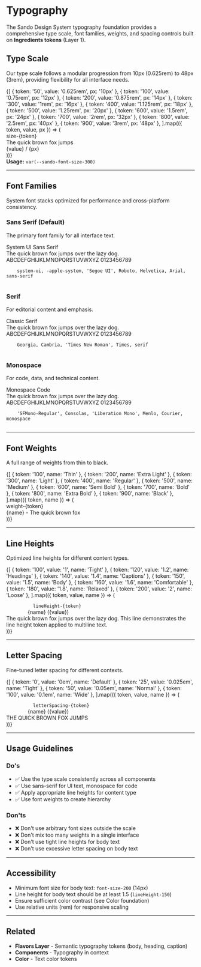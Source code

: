 
<Meta title="Foundations/Typography" />

# Typography

The Sando Design System typography foundation provides a comprehensive type scale, font families, weights, and spacing controls built on **Ingredients tokens** (Layer 1).

## Type Scale

Our type scale follows a modular progression from 10px (0.625rem) to 48px (3rem), providing flexibility for all interface needs.

<div style={{ marginTop: '32px' }}>
  {[
    { token: '50', value: '0.625rem', px: '10px' },
    { token: '100', value: '0.75rem', px: '12px' },
    { token: '200', value: '0.875rem', px: '14px' },
    { token: '300', value: '1rem', px: '16px' },
    { token: '400', value: '1.125rem', px: '18px' },
    { token: '500', value: '1.25rem', px: '20px' },
    { token: '600', value: '1.5rem', px: '24px' },
    { token: '700', value: '2rem', px: '32px' },
    { token: '800', value: '2.5rem', px: '40px' },
    { token: '900', value: '3rem', px: '48px' },
  ].map(({ token, value, px }) => (
    <div
      key={token}
      style={{
        display: 'flex',
        alignItems: 'baseline',
        gap: '24px',
        padding: '16px',
        borderBottom: '1px solid var(--sando-color-border-muted)',
      }}
    >
      <div
        style={{
          fontFamily: 'monospace',
          fontSize: '12px',
          color: 'var(--sando-color-text-caption)',
          minWidth: '80px',
        }}
      >
        size-{token}
      </div>
      <div
        style={{
          fontSize: `var(--sando-font-size-${token})`,
          fontWeight: '400',
          flex: 1,
        }}
      >
        The quick brown fox jumps
      </div>
      <div
        style={{
          fontFamily: 'monospace',
          fontSize: '11px',
          color: 'var(--sando-color-text-muted)',
          minWidth: '120px',
          textAlign: 'right',
        }}
      >
        {value} / {px}
      </div>
    </div>
  ))}
</div>

<div style={{ marginTop: '16px', padding: '12px', backgroundColor: 'var(--sando-color-background-emphasis)', borderRadius: '8px', fontSize: '14px' }}>
  <strong>Usage:</strong> <code style={{ fontFamily: 'monospace', fontSize: '13px' }}>var(--sando-font-size-300)</code>
</div>

---

## Font Families

System font stacks optimized for performance and cross-platform consistency.

### Sans Serif (Default)

The primary font family for all interface text.

<div style={{ marginTop: '24px', padding: '24px', backgroundColor: 'var(--sando-color-background-surface)', borderRadius: '12px' }}>
  <div style={{ fontFamily: 'var(--sando-font-family-sans)', fontSize: '24px', fontWeight: '600', marginBottom: '8px' }}>
    System UI Sans Serif
  </div>
  <div style={{ fontFamily: 'var(--sando-font-family-sans)', fontSize: '16px', lineHeight: '1.5', marginBottom: '16px' }}>
    The quick brown fox jumps over the lazy dog. ABCDEFGHIJKLMNOPQRSTUVWXYZ 0123456789
  </div>
  <code style={{ fontFamily: 'monospace', fontSize: '12px', color: 'var(--sando-color-text-caption)' }}>
    system-ui, -apple-system, 'Segoe UI', Roboto, Helvetica, Arial, sans-serif
  </code>
</div>

### Serif

For editorial content and emphasis.

<div style={{ marginTop: '24px', padding: '24px', backgroundColor: 'var(--sando-color-background-surface)', borderRadius: '12px' }}>
  <div style={{ fontFamily: 'var(--sando-font-family-serif)', fontSize: '24px', fontWeight: '600', marginBottom: '8px' }}>
    Classic Serif
  </div>
  <div style={{ fontFamily: 'var(--sando-font-family-serif)', fontSize: '16px', lineHeight: '1.5', marginBottom: '16px' }}>
    The quick brown fox jumps over the lazy dog. ABCDEFGHIJKLMNOPQRSTUVWXYZ 0123456789
  </div>
  <code style={{ fontFamily: 'monospace', fontSize: '12px', color: 'var(--sando-color-text-caption)' }}>
    Georgia, Cambria, 'Times New Roman', Times, serif
  </code>
</div>

### Monospace

For code, data, and technical content.

<div style={{ marginTop: '24px', padding: '24px', backgroundColor: 'var(--sando-color-background-surface)', borderRadius: '12px' }}>
  <div style={{ fontFamily: 'var(--sando-font-family-mono)', fontSize: '24px', fontWeight: '600', marginBottom: '8px' }}>
    Monospace Code
  </div>
  <div style={{ fontFamily: 'var(--sando-font-family-mono)', fontSize: '16px', lineHeight: '1.5', marginBottom: '16px' }}>
    The quick brown fox jumps over the lazy dog. ABCDEFGHIJKLMNOPQRSTUVWXYZ 0123456789
  </div>
  <code style={{ fontFamily: 'monospace', fontSize: '12px', color: 'var(--sando-color-text-caption)' }}>
    'SFMono-Regular', Consolas, 'Liberation Mono', Menlo, Courier, monospace
  </code>
</div>

---

## Font Weights

A full range of weights from thin to black.

<div style={{ marginTop: '24px' }}>
  {[
    { token: '100', name: 'Thin' },
    { token: '200', name: 'Extra Light' },
    { token: '300', name: 'Light' },
    { token: '400', name: 'Regular' },
    { token: '500', name: 'Medium' },
    { token: '600', name: 'Semi Bold' },
    { token: '700', name: 'Bold' },
    { token: '800', name: 'Extra Bold' },
    { token: '900', name: 'Black' },
  ].map(({ token, name }) => (
    <div
      key={token}
      style={{
        display: 'flex',
        alignItems: 'center',
        gap: '24px',
        padding: '16px',
        borderBottom: '1px solid var(--sando-color-border-muted)',
      }}
    >
      <div
        style={{
          fontFamily: 'monospace',
          fontSize: '12px',
          color: 'var(--sando-color-text-caption)',
          minWidth: '80px',
        }}
      >
        weight-{token}
      </div>
      <div
        style={{
          fontSize: '18px',
          fontWeight: `var(--sando-font-weight-${token})`,
          flex: 1,
        }}
      >
        {name} - The quick brown fox
      </div>
    </div>
  ))}
</div>

---

## Line Heights

Optimized line heights for different content types.

<div style={{ marginTop: '24px' }}>
  {[
    { token: '100', value: '1', name: 'Tight' },
    { token: '120', value: '1.2', name: 'Headings' },
    { token: '140', value: '1.4', name: 'Captions' },
    { token: '150', value: '1.5', name: 'Body' },
    { token: '160', value: '1.6', name: 'Comfortable' },
    { token: '180', value: '1.8', name: 'Relaxed' },
    { token: '200', value: '2', name: 'Loose' },
  ].map(({ token, value, name }) => (
    <div
      key={token}
      style={{
        padding: '16px',
        borderBottom: '1px solid var(--sando-color-border-muted)',
      }}
    >
      <div style={{ marginBottom: '8px', display: 'flex', gap: '12px', alignItems: 'center' }}>
        <code style={{ fontFamily: 'monospace', fontSize: '12px', color: 'var(--sando-color-text-caption)' }}>
          lineHeight-{token}
        </code>
        <span style={{ fontSize: '12px', color: 'var(--sando-color-text-muted)' }}>
          {name} ({value})
        </span>
      </div>
      <div
        style={{
          fontSize: '16px',
          lineHeight: `var(--sando-font-lineHeight-${token})`,
          maxWidth: '600px',
        }}
      >
        The quick brown fox jumps over the lazy dog. This line demonstrates the line height token applied to multiline text.
      </div>
    </div>
  ))}
</div>

---

## Letter Spacing

Fine-tuned letter spacing for different contexts.

<div style={{ marginTop: '24px' }}>
  {[
    { token: '0', value: '0em', name: 'Default' },
    { token: '25', value: '0.025em', name: 'Tight' },
    { token: '50', value: '0.05em', name: 'Normal' },
    { token: '100', value: '0.1em', name: 'Wide' },
  ].map(({ token, value, name }) => (
    <div
      key={token}
      style={{
        padding: '16px',
        borderBottom: '1px solid var(--sando-color-border-muted)',
      }}
    >
      <div style={{ marginBottom: '8px', display: 'flex', gap: '12px', alignItems: 'center' }}>
        <code style={{ fontFamily: 'monospace', fontSize: '12px', color: 'var(--sando-color-text-caption)' }}>
          letterSpacing-{token}
        </code>
        <span style={{ fontSize: '12px', color: 'var(--sando-color-text-muted)' }}>
          {name} ({value})
        </span>
      </div>
      <div
        style={{
          fontSize: '16px',
          letterSpacing: `var(--sando-font-letterSpacing-${token})`,
        }}
      >
        THE QUICK BROWN FOX JUMPS
      </div>
    </div>
  ))}
</div>

---

## Usage Guidelines

### Do's

- ✅ Use the type scale consistently across all components
- ✅ Use sans-serif for UI text, monospace for code
- ✅ Apply appropriate line heights for content type
- ✅ Use font weights to create hierarchy

### Don'ts

- ❌ Don't use arbitrary font sizes outside the scale
- ❌ Don't mix too many weights in a single interface
- ❌ Don't use tight line heights for body text
- ❌ Don't use excessive letter spacing on body text

---

## Accessibility

- Minimum font size for body text: `font-size-200` (14px)
- Line height for body text should be at least 1.5 (`lineHeight-150`)
- Ensure sufficient color contrast (see Color foundation)
- Use relative units (rem) for responsive scaling

---

## Related

- **Flavors Layer** - Semantic typography tokens (body, heading, caption)
- **Components** - Typography in context
- **Color** - Text color tokens

